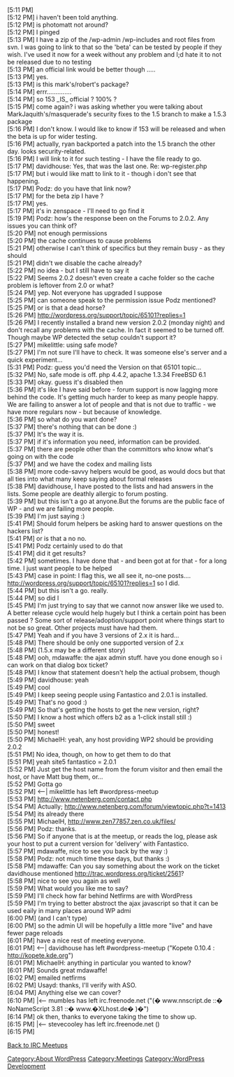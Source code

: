 <br />[5:11 PM] <MichaelH> <meetup>
<br />[5:12 PM] <davidhouse> i haven't been told anything.
<br />[5:12 PM] <davidhouse> is photomatt not around?
<br />[5:12 PM] <Podz> I pinged
<br />[5:13 PM] <Podz> I have a zip of the /wp-admin /wp-includes and root files from svn. I was going to link to that so the 'beta' can be tested by people if they wish. I've used it now for a week without any problem and I;d hate it to not be released due to no testing
<br />[5:13 PM] <Podz> an official link would be better though .....
<br />[5:13 PM] <davidhouse> yes.
<br />[5:13 PM] <davidhouse> is this mark's/robert's package?
<br />[5:14 PM] <Podz> errr..............
<br />[5:14 PM] <Podz> so 153 _IS_ official ? 100% ?
<br />[5:15 PM] <davidhouse> come again? i was asking whether you were talking about MarkJaquith's/masquerade's security fixes to the 1.5 branch to make a 1.5.3 package
<br />[5:16 PM] <Podz> I don't know. I would like to know if 153 will be released and when the beta is up for wider testing.
<br />[5:16 PM] <davidhouse> actually, ryan backported a patch into the 1.5 branch the other day. looks security-related.
<br />[5:16 PM] <Podz> I will link to it for such testing - I have the file ready to go. 
<br />[5:17 PM] <mikelittle> davidhouse: Yes, that was the last one. Re: wp-register.php
<br />[5:17 PM] <Podz> but i would like matt to link to it - though i don't see that happening.
<br />[5:17 PM] <MichaelH> Podz: do you have that link now?
<br />[5:17 PM] <Podz> for the beta zip I have ?
<br />[5:17 PM] <MichaelH> yes.
<br />[5:17 PM] <Podz> it's in zenspace - I'll need to go find it
<br />[5:19 PM] <MichaelH> Podz: how's the response been on the Forums to 2.0.2.  Any issues you can think of?
<br />[5:20 PM] <Podz> not enough permissions
<br />[5:20 PM] <Podz> the cache continues to cause problems
<br />[5:21 PM] <Podz> otherwise I can't think of specifics but they remain busy - as they should
<br />[5:21 PM] <davidhouse> didn't we disable the cache already?
<br />[5:22 PM] <Podz> no idea - but I still have to say it
<br />[5:22 PM] <MichaelH> Seems 2.0.2 doesn't even create a cache folder so the cache problem is leftover from 2.0 or what?
<br />[5:24 PM] <Podz> yep. Not everyone has upgraded I suppose
<br />[5:25 PM] <MichaelH> can someone speak to the permission issue Podz mentioned?
<br />[5:25 PM] <MichaelH> or is that a dead horse?
<br />[5:26 PM] <Podz> http://wordpress.org/support/topic/65101?replies=1
<br />[5:26 PM] <mikelittle> I recently installed a brand new version 2.0.2 (monday night) and don't recall any problems with the cache. In fact it seemed to be turned off. Though maybe WP detected the setup couldn't support it?
<br />[5:27 PM] <davidhouse> mikelittle: using safe mode?
<br />[5:27 PM] <mikelittle> I'm not sure I'll have to check. It was someone else's server and a quick experiment...
<br />[5:31 PM] <MichaelH> Podz: guess you'd need the Version on that 65101 topic...
<br />[5:32 PM] <mikelittle> No, safe mode is off. php 4.4.2, apache 1.3.34 FreeBSD 6.1
<br />[5:33 PM] <davidhouse> okay. guess it's disabled then
<br />[5:36 PM] <Podz> it's like I have said before - forum support is now lagging more behind the code. It's getting much harder to keep as many people happy. We are failing to answer a lot of people and that is not due to traffic - we have more regulars now - but because of knowledge.
<br />[5:36 PM] <davidhouse> so what do you want done?
<br />[5:37 PM] <Podz> there's nothing that can be done :) 
<br />[5:37 PM] <Podz> It's the way it is. 
<br />[5:37 PM] <davidhouse> if it's information you need, information can be provided.
<br />[5:37 PM] <davidhouse> there are people other than the committors who know what's going on with the code
<br />[5:37 PM] <davidhouse> and we have the codex and mailing lists
<br />[5:38 PM] <Podz> more code-savvy helpers would be good, as would docs but that all ties into what many keep saying about formal releases
<br />[5:38 PM] <Podz> davidhouse, I have posted to the lists and had answers in the lists. Some people are deathly allergic to forum posting.
<br />[5:39 PM] <Podz> but this isn't a go at anyone.But the forums are the public face of WP - and we are failing more people.
<br />[5:39 PM] <Podz> I'm just saying :)
<br />[5:41 PM] <MichaelH> Should forum helpers be asking hard to answer questions on the hackers list?
<br />[5:41 PM] <MichaelH> or is that a no no.
<br />[5:41 PM] <davidhouse> Podz certainly used to do that
<br />[5:41 PM] <davidhouse> did it get results?
<br />[5:42 PM] <Podz> sometimes. I have done that - and been got at for that - for a long time. I just want people to be helped 
<br />[5:43 PM] <Podz> case in point: I flag this, we all see it, no-one posts.... http://wordpress.org/support/topic/65101?replies=1      so I did.
<br />[5:44 PM] <Podz> but this isn't a go. really.
<br />[5:44 PM] <mdawaffe> so did I
<br />[5:45 PM] <Podz> I'm just trying to say that we cannot now answer like we used to. A better release cycle would help hugely but I think a certain point has been passed ? Some sort of release/adoption/support point where things start to not be so great. Other projects must have had them.
<br />[5:47 PM] <MichaelH> Yeah and if you have 3 versions of 2.x it is hard...
<br />[5:48 PM] <mdawaffe> There should be only one supported version of 2.x
<br />[5:48 PM] <mdawaffe> (1.5.x may be a different story)
<br />[5:48 PM] <davidhouse> ooh, mdawaffe: the ajax admin stuff. have you done enough so i can work on that dialog box ticket?
<br />[5:48 PM] <mdawaffe> I know that statement doesn't help the actiual probsem, though
<br />[5:49 PM] <mdawaffe> davidhouse: yeah
<br />[5:49 PM] <davidhouse> cool
<br />[5:49 PM] <MichaelH> I keep seeing people using Fantastico and 2.0.1 is installed.
<br />[5:49 PM] <mdawaffe> That's no good :)
<br />[5:49 PM] <MichaelH> So that's getting the hosts to get the new version, right?
<br />[5:50 PM] <Podz> I know a host which offers b2 as a 1-click install still :)
<br />[5:50 PM] <Usayd> sweet
<br />[5:50 PM] <Podz> honest!
<br />[5:50 PM] <mdawaffe> MichaelH: yeah, any host providing WP2 should be providing 2.0.2
<br />[5:51 PM] <mdawaffe> No idea, though, on how to get them to do that
<br />[5:51 PM] <Usayd> yeah site5 fantastico = 2.0.1
<br />[5:52 PM] <MichaelH> Just get the host name from the forum visitor and then email the host, or have Matt bug them, or...
<br />[5:52 PM] <mikelittle> Gotta go
<br />[5:52 PM] <--| mikelittle has left #wordpress-meetup
<br />[5:53 PM] <Usayd> http://www.netenberg.com/contact.php
<br />[5:54 PM] <Usayd> Actually; http://www.netenberg.com/forum/viewtopic.php?t=1413
<br />[5:54 PM] <Usayd> its already there
<br />[5:55 PM] <Podz> MichaelH, http://www.zen77857.zen.co.uk/files/
<br />[5:56 PM] <MichaelH> Podz: thanks.
<br />[5:56 PM] <MichaelH> So if anyone that is at the meetup, or reads the log, please ask your host to put a current version for 'delivery' with Fantastico.
<br />[5:57 PM] <Podz> mdawaffe, nice to see you back by the way :)
<br />[5:58 PM] <mdawaffe> Podz: not much time these days, but thanks :)
<br />[5:58 PM] <MichaelH> mdawaffe: Can you say something about the work on the ticket davidhouse mentioned http://trac.wordpress.org/ticket/2561?
<br />[5:58 PM] <mdawaffe> nice to see you again as well
<br />[5:59 PM] <mdawaffe> What would you like me to say?
<br />[5:59 PM] <Usayd> I'll check how far behind Netfirms are with WordPress
<br />[5:59 PM] <mdawaffe> I'm trying to better abstroct the ajax javascript so that it can be used eaily in many places around WP admi
<br />[6:00 PM] <mdawaffe> (and I can't type)
<br />[6:00 PM] <mdawaffe> so the admin UI will be hopefully a little more "live" and have fewer page reloads
<br />[6:01 PM] <davidhouse> have a nice rest of meeting everyone.
<br />[6:01 PM] <--| davidhouse has left #wordpress-meetup ("Kopete 0.10.4 : http://kopete.kde.org")
<br />[6:01 PM] <mdawaffe> MichaelH: anything in particular you wanted to know?
<br />[6:01 PM] <MichaelH> Sounds great mdawaffe!
<br />[6:02 PM] <Usayd> emailed netfirms
<br />[6:02 PM] <MichaelH> Usayd: thanks, I'll verify with ASO.
<br />[6:04 PM] <MichaelH> Anything else we can cover?
<br />[6:10 PM] |<-- mumbles has left irc.freenode.net ("(� www.nnscript.de ::� NoNameScript 3.81 ::� www.�XLhost.de� )�")
<br />[6:14 PM] <MichaelH> ok then, thanks to everyone taking the time to show up.
<br />[6:15 PM] |<-- stevecooley has left irc.freenode.net ()
<br />[6:15 PM] <MichaelH> </meetup>

{{Meetup}}

[[IRC Meetups|Back to IRC Meetups]]

[[Category:About WordPress]]
[[Category:Meetings]]
[[Category:WordPress Development]]
